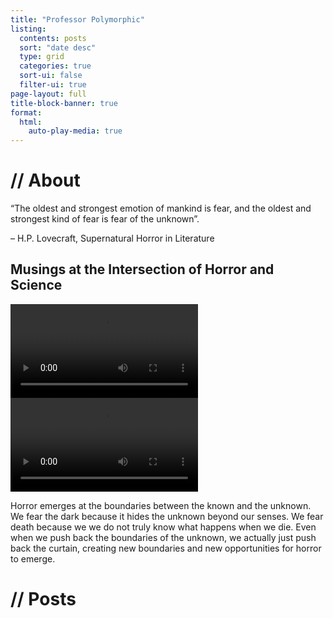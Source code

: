```yaml
---
title: "Professor Polymorphic"
listing:
  contents: posts
  sort: "date desc"
  type: grid
  categories: true
  sort-ui: false
  filter-ui: true
page-layout: full
title-block-banner: true
format:
  html:
    auto-play-media: true
---
```


# **// About**

"The oldest and strongest emotion of mankind is [fear]{.red}, and the oldest and strongest kind of fear is fear of the [unknown]{.red}".

-- H.P. Lovecraft, Supernatural Horror in Literature

## Musings at the Intersection of Horror and Science

![](DemonBarrie.mp4)
<video data-autoplay src="http://DemonBarrie.mp4"></video>

Horror emerges at the boundaries between the known and the unknown. We fear the dark because it hides the unknown beyond our senses. We fear death because we we do not truly know what happens when we die. Even when we push back the boundaries of the unknown, we actually just push back the curtain, creating new boundaries and new opportunities for horror to emerge.

# **// Posts**
